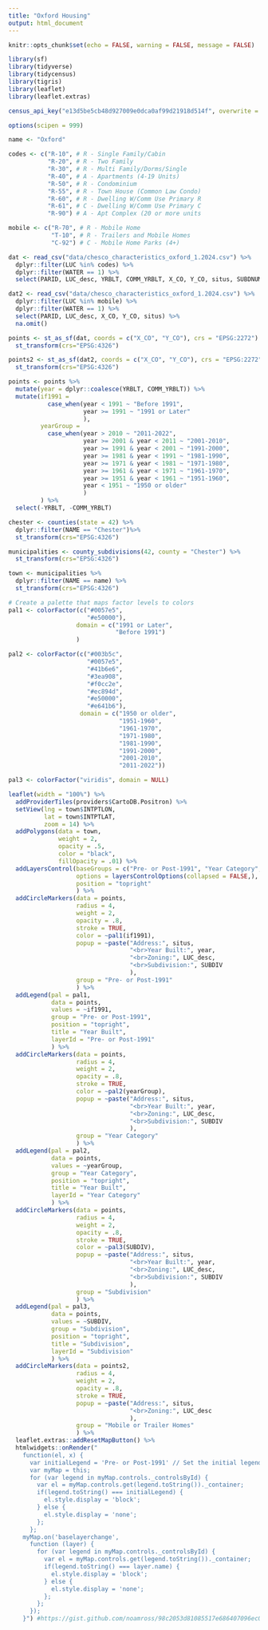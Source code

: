 ```yaml
---
title: "Oxford Housing"
output: html_document
---
```


```r
knitr::opts_chunk$set(echo = FALSE, warning = FALSE, message = FALSE)
```

```r
library(sf)
library(tidyverse)
library(tidycensus)
library(tigris)
library(leaflet)
library(leaflet.extras)

census_api_key("e13d5be5cb48d927009e0dca0af99d21918d514f", overwrite = TRUE)

options(scipen = 999)

```

```r
name <- "Oxford"

codes <- c("R-10", # R - Single Family/Cabin
           "R-20", # R - Two Family
           "R-30", # R - Multi Family/Dorms/Single
           "R-40", # A - Apartments (4-19 Units)
           "R-50", # R - Condominium
           "R-55", # R - Town House (Common Law Condo)
           "R-60", # R - Dwelling W/Comm Use Primary R
           "R-61", # C - Dwelling W/Comm Use Primary C
           "R-90") # A - Apt Complex (20 or more units

mobile <- c("R-70", # R - Mobile Home
            "T-10", # R - Trailers and Mobile Homes
            "C-92") # C - Mobile Home Parks (4+)

dat <- read_csv("data/chesco_characteristics_oxford_1.2024.csv") %>%
  dplyr::filter(LUC %in% codes) %>%
  dplyr::filter(WATER == 1) %>%
  select(PARID, LUC_desc, YRBLT, COMM_YRBLT, X_CO, Y_CO, situs, SUBDNUM, SUBDIV)

dat2 <- read_csv("data/chesco_characteristics_oxford_1.2024.csv") %>%
  dplyr::filter(LUC %in% mobile) %>%
  dplyr::filter(WATER == 1) %>%
  select(PARID, LUC_desc, X_CO, Y_CO, situs) %>%
  na.omit()

points <- st_as_sf(dat, coords = c("X_CO", "Y_CO"), crs = "EPSG:2272") %>%
  st_transform(crs="EPSG:4326") 

points2 <- st_as_sf(dat2, coords = c("X_CO", "Y_CO"), crs = "EPSG:2272") %>%
  st_transform(crs="EPSG:4326")

points <- points %>% 
  mutate(year = dplyr::coalesce(YRBLT, COMM_YRBLT)) %>%
  mutate(if1991 = 
           case_when(year < 1991 ~ "Before 1991",
                     year >= 1991 ~ "1991 or Later"
                     ),
         yearGroup = 
           case_when(year > 2010 ~ "2011-2022",
                     year >= 2001 & year < 2011 ~ "2001-2010",
                     year >= 1991 & year < 2001 ~ "1991-2000",
                     year >= 1981 & year < 1991 ~ "1981-1990",
                     year >= 1971 & year < 1981 ~ "1971-1980",
                     year >= 1961 & year < 1971 ~ "1961-1970",
                     year >= 1951 & year < 1961 ~ "1951-1960",
                     year < 1951 ~ "1950 or older"
                     )
         ) %>%
  select(-YRBLT, -COMM_YRBLT)

chester <- counties(state = 42) %>%
  dplyr::filter(NAME == "Chester")%>%
  st_transform(crs="EPSG:4326") 

municipalities <- county_subdivisions(42, county = "Chester") %>%
  st_transform(crs="EPSG:4326") 

town <- municipalities %>%
  dplyr::filter(NAME == name) %>%
  st_transform(crs="EPSG:4326") 

# Create a palette that maps factor levels to colors
pal1 <- colorFactor(c("#0057e5", 
                      "#e50000"), 
                   domain = c("1991 or Later", 
                              "Before 1991")
                   )

pal2 <- colorFactor(c("#003b5c", 
                      "#0057e5",
                      "#41b6e6",
                      "#3ea908",
                      "#f0cc2e",
                      "#ec894d",
                      "#e50000",
                      "#e641b6"),
                    domain = c("1950 or older",
                               "1951-1960",
                               "1961-1970",
                               "1971-1980",
                               "1981-1990",
                               "1991-2000",
                               "2001-2010",
                               "2011-2022"))

pal3 <- colorFactor("viridis", domain = NULL)

```

```r

leaflet(width = "100%") %>%
  addProviderTiles(providers$CartoDB.Positron) %>%
  setView(lng = town$INTPTLON, 
          lat = town$INTPTLAT,
          zoom = 14) %>%
  addPolygons(data = town,
              weight = 2,
              opacity = .5,
              color = "black",
              fillOpacity = .01) %>%
  addLayersControl(baseGroups = c("Pre- or Post-1991", "Year Category", "Subdivision", "Mobile or Trailer Homes"),
                   options = layersControlOptions(collapsed = FALSE,),
                   position = "topright"
                   ) %>%
  addCircleMarkers(data = points,
                   radius = 4,
                   weight = 2,
                   opacity = .8,
                   stroke = TRUE,
                   color = ~pal1(if1991),
                   popup = ~paste("Address:", situs,
                                  "<br>Year Built:", year,
                                  "<br>Zoning:", LUC_desc,
                                  "<br>Subdivision:", SUBDIV
                                  ),
                   group = "Pre- or Post-1991"
                   ) %>%
  addLegend(pal = pal1, 
            data = points,
            values = ~if1991,
            group = "Pre- or Post-1991",
            position = "topright",
            title = "Year Built",
            layerId = "Pre- or Post-1991"
            ) %>%
  addCircleMarkers(data = points,
                   radius = 4,
                   weight = 2,
                   opacity = .8,
                   stroke = TRUE,
                   color = ~pal2(yearGroup),
                   popup = ~paste("Address:", situs,
                                  "<br>Year Built:", year,
                                  "<br>Zoning:", LUC_desc,
                                  "<br>Subdivision:", SUBDIV
                                  ),
                   group = "Year Category"
                   ) %>%
  addLegend(pal = pal2, 
            data = points, 
            values = ~yearGroup, 
            group = "Year Category", 
            position = "topright",
            title = "Year Built",
            layerId = "Year Category"
            ) %>%
  addCircleMarkers(data = points,
                   radius = 4,
                   weight = 2,
                   opacity = .8,
                   stroke = TRUE,
                   color = ~pal3(SUBDIV),
                   popup = ~paste("Address:", situs,
                                  "<br>Year Built:", year,
                                  "<br>Zoning:", LUC_desc,
                                  "<br>Subdivision:", SUBDIV
                                  ),
                   group = "Subdivision"
                   ) %>%
  addLegend(pal = pal3, 
            data = points, 
            values = ~SUBDIV, 
            group = "Subdivision", 
            position = "topright",
            title = "Subdivision",
            layerId = "Subdivision"
            ) %>%  
  addCircleMarkers(data = points2,
                   radius = 4,
                   weight = 2,
                   opacity = .8,
                   stroke = TRUE,
                   popup = ~paste("Address:", situs,
                                  "<br>Zoning:", LUC_desc
                                  ),
                   group = "Mobile or Trailer Homes"
                   ) %>%  
  leaflet.extras::addResetMapButton() %>%
  htmlwidgets::onRender("
    function(el, x) {
      var initialLegend = 'Pre- or Post-1991' // Set the initial legend to be displayed by layerId
      var myMap = this;
      for (var legend in myMap.controls._controlsById) {
        var el = myMap.controls.get(legend.toString())._container;
        if(legend.toString() === initialLegend) {
          el.style.display = 'block';
        } else {
          el.style.display = 'none';
        };
      };
    myMap.on('baselayerchange',
      function (layer) {
        for (var legend in myMap.controls._controlsById) {
          var el = myMap.controls.get(legend.toString())._container;
          if(legend.toString() === layer.name) {
            el.style.display = 'block';
          } else {
            el.style.display = 'none';
          };
        };
      });
    }") #https://gist.github.com/noamross/98c2053d81085517e686407096ec0a69


```

